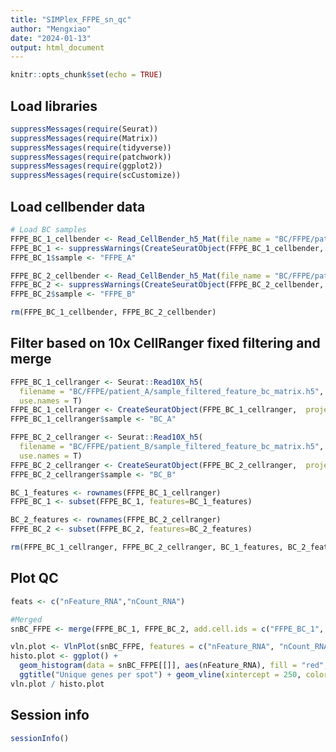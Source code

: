 ```yaml
---
title: "SIMPlex_FFPE_sn_qc"
author: "Mengxiao"
date: "2024-01-13"
output: html_document
---
```


```r
knitr::opts_chunk$set(echo = TRUE)
```

## Load libraries

```r
suppressMessages(require(Seurat))
suppressMessages(require(Matrix))
suppressMessages(require(tidyverse))
suppressMessages(require(patchwork))
suppressMessages(require(ggplot2))
suppressMessages(require(scCustomize))
```

## Load cellbender data

```r
# Load BC samples
FFPE_BC_1_cellbender <- Read_CellBender_h5_Mat(file_name = "BC/FFPE/patient_A_cellbender_filtered.h5", use.names = TRUE)
FFPE_BC_1 <- suppressWarnings(CreateSeuratObject(FFPE_BC_1_cellbender,  project = "SIMPlex_FFPE"))
FFPE_BC_1$sample <- "FFPE_A"

FFPE_BC_2_cellbender <- Read_CellBender_h5_Mat(file_name = "BC/FFPE/patient_B_cellbender_filtered.h5", use.names = TRUE)
FFPE_BC_2 <- suppressWarnings(CreateSeuratObject(FFPE_BC_2_cellbender,  project = "SIMPlex_FFPE"))
FFPE_BC_2$sample <- "FFPE_B"

rm(FFPE_BC_1_cellbender, FFPE_BC_2_cellbender)
```

## Filter based on 10x CellRanger fixed filtering and merge

```r
FFPE_BC_1_cellranger <- Seurat::Read10X_h5(
  filename = "BC/FFPE/patient_A/sample_filtered_feature_bc_matrix.h5",
  use.names = T)
FFPE_BC_1_cellranger <- CreateSeuratObject(FFPE_BC_1_cellranger,  project = "SIMPlex_FFPE")
FFPE_BC_1_cellranger$sample <- "BC_A"

FFPE_BC_2_cellranger <- Seurat::Read10X_h5(
  filename = "BC/FFPE/patient_B/sample_filtered_feature_bc_matrix.h5",
  use.names = T)
FFPE_BC_2_cellranger <- CreateSeuratObject(FFPE_BC_2_cellranger,  project = "SIMPlex_FFPE")
FFPE_BC_2_cellranger$sample <- "BC_B"

BC_1_features <- rownames(FFPE_BC_1_cellranger)
FFPE_BC_1 <- subset(FFPE_BC_1, features=BC_1_features)

BC_2_features <- rownames(FFPE_BC_2_cellranger)
FFPE_BC_2 <- subset(FFPE_BC_2, features=BC_2_features)

rm(FFPE_BC_1_cellranger, FFPE_BC_2_cellranger, BC_1_features, BC_2_features)
```

## Plot QC

```r
feats <- c("nFeature_RNA","nCount_RNA")

#Merged
snBC_FFPE <- merge(FFPE_BC_1, FFPE_BC_2, add.cell.ids = c("FFPE_BC_1", "FFPE_BC_2"), project = "SIMPlex_BC_FFPE")

vln.plot <- VlnPlot(snBC_FFPE, features = c("nFeature_RNA", "nCount_RNA", "percent.mt"), ncol = 3, group.by = "sample", pt.size = 0)
histo.plot <- ggplot() + 
  geom_histogram(data = snBC_FFPE[[]], aes(nFeature_RNA), fill = "red", alpha = 0.7, bins = 100) +
  ggtitle("Unique genes per spot") + geom_vline(xintercept = 250, color = "black", linetype = "dashed")
vln.plot / histo.plot
```

## Session info

```r
sessionInfo()
```
